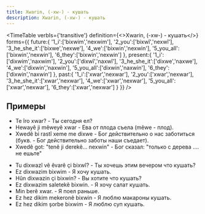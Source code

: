```yaml
---
title: Xwarin, (-xw-) - кушать
description: Xwarin, (-xw-) - кушать
---
```



<TimeTable
    verbIs={'transitive'}
    definition={<>Xwarin, (-xw-) - <Vt/> кушать</>}
    forms={{
        future:{
            '1_i':['bixwim','nexwim'],
            '2_you':['bixwî','nexwî'],
            '3_he_she_it':['bixwe','nexwe'],
            '4_we':['bixwin','nexwin'],
            '5_you_all':['bixwin','nexwin'],
            '6_they':['bixwin','nexwin']
        },
        present:{
            '1_i':['dixwim','naxwim'],
            '2_you':['dixwî','naxwî'],
            '3_he_she_it':['dixwe','naxwe'],
            '4_we':['dixwin','naxwin'],
            '5_you_all':['dixwin','naxwin'],
            '6_they':['dixwin','naxwin']
        },
        past:{
            '1_i':['xwar','nexwar'],
            '2_you':['xwar','nexwar'],
            '3_he_she_it':['xwar','nexwar'],
            '4_we':['xwar','nexwar'],
            '5_you_all':['xwar','nexwar'],
            '6_they':['xwar','nexwar']
        }
    }}
/>

## Примеры

<ul>
    <li>Te îro xwar? - Ты сегодня ел?</li>
    <li>Hewayê ji mêweyê xwar - Ева от плода съела (mêwe - плод).</li>
    <li>Xwedê bi rastî <Translation translation={'Xem - Забота, беспокойство'}>xeme</Translation> me dixwe - Бог действительно о нас заботиться (букв. - Бог действительно заботы наши съедает).</li>
    <li>Xwedê got: "tenê ji <Translation translation={'Dar - дерево'}>derekê</Translation>... nexwin" - Бог сказал: "только с дерева .... не ешьте"</li>
</ul>

- Tu dixwazî vê êvarê çi bixwî? - Ты хочешь этим вечером что кушать?
- Ez dixwazim bixwim - Я хочу кушать.
- Hûn dixwazin çi bixwin? - Вы хотите что кушать?
- Ez dixwazim saletekê bixwin. - Я хочу салат кушать.
- Min berê xwar. - Я поел раньше.
- Ez hez dikim mekeronê bixwin - Я люблю макароны кушать.
- Ez hez dikim şorbe bixwim - Я люблю суп кушать.

